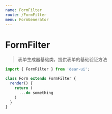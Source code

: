```yaml
---
name: FormFilter
route: /FormFilter
menu: FormGenerator
---
```



# FormFilter

> 表单生成器基础类，提供表单的基础验证方法

<Props of={FormFilter} />

```jsx static
import { FormFilter } from 'dear-ui';

class Form extends FormFilter {
  render() {
    return (
      ...do something
    )
  }
}
```
